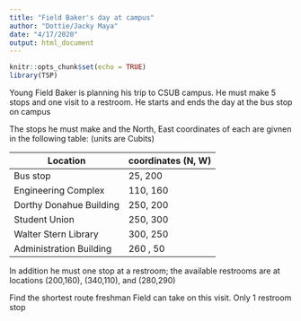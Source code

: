 ---
title: "Field Baker's day at campus"
author: "Dottie/Jacky Maya"
date: "4/17/2020"
output: html_document
---

```{r setup, include=FALSE}
knitr::opts_chunk$set(echo = TRUE)
library(TSP)
```

Young Field Baker is planning his trip to CSUB campus.  He must make 5 stops and one visit to a restroom.  He starts and ends the day at the bus stop on campus

The stops he must make and the North, East coordinates of each are givnen in the following table: (units are Cubits)

   Location     |  coordinates (N, W)
   -------------|--------------------
   Bus stop     |  25, 200
   Engineering Complex |  110, 160
   Dorthy Donahue Building  |  250, 200
   Student Union  |  250, 300
   Walter Stern Library  | 300, 250
   Administration Building | 260  , 50
   
   In addition he must one stop at a  restroom; the available restrooms are at locations (200,160), (340,110), and (280,290)
   
   Find the shortest route freshman Field can take on this visit.  Only 1 restroom stop
   
   
```{r}

```

   
   
   